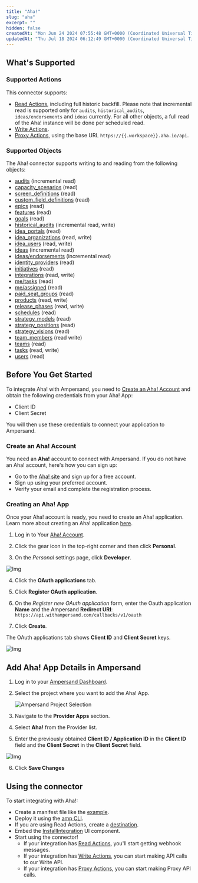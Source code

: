 ```yaml
---
title: "Aha!"
slug: "aha"
excerpt: ""
hidden: false
createdAt: "Mon Jun 24 2024 07:55:48 GMT+0000 (Coordinated Universal Time)"
updatedAt: "Thu Jul 18 2024 06:12:49 GMT+0000 (Coordinated Universal Time)"
---
```

## What's Supported

### Supported Actions

This connector supports:
- [Read Actions](/read-actions), including full historic backfill. Please note that incremental read is supported only for `audits`, `historical_audits`, `ideas/endorsements` and `ideas` currently. For all other objects, a full read of the Aha! instance will be done per scheduled read.
- [Write Actions](/write-actions).
- [Proxy Actions](/proxy-actions), using the base URL `https://{{.workspace}}.aha.io/api`.


### Supported Objects

The Aha! connector supports writing to and reading from the following objects:
- [audits](https://www.aha.io/api/resources/audits/retrieve_record_history) (incremental read)
- [capacity_scenarios](https://www.aha.io/api/resources/capacity_scenarios/list_capacity_scenarios) (read)
- [screen_definitions](https://www.aha.io/api/resources/custom_layouts/list_all_custom_layouts) (read)
- [custom_field_definitions](https://www.aha.io/api/resources/custom_fields/list_all_custom_fields) (read)
- [epics](https://www.aha.io/api/resources/epics/list_epics) (read)
- [features](https://www.aha.io/api/resources/features/list_features) (read)
- [goals](https://www.aha.io/api/resources/goals/list_goals) (read)
- [historical_audits](https://www.aha.io/api/resources/historical_audits/read_the_contents_of_the_historical_index) (incremental read, write)
- [idea_portals](https://www.aha.io/api/resources/idea_portals/list_all_idea_portals_in_an_account) (read)
- [idea_organizations](https://www.aha.io/api/resources/idea_organizations/list_idea_organizations) (read, write)
- [idea_users](https://www.aha.io/api/resources/idea_users/list_idea_users_for_an_account) (read, write)
- [ideas](https://www.aha.io/api/resources/ideas/list_ideas) (incremental read)
- [ideas/endorsements](https://www.aha.io/api/resources/idea_votes/list_votes_for_an_account) (incremental read)
- [identity_providers](https://www.aha.io/api/resources/identity_providers/list_active_identity_providers_that_can_be_used_for_sso) (read)
- [initiatives](https://www.aha.io/api/resources/initiatives/list_initiatives) (read)
- [integrations](https://www.aha.io/api/resources/integrations/list_integrations_for_an_account) (read, write)
- [me/tasks](https://www.aha.io/api/resources/me/list_pending_tasks_assigned_to_the_current_user) (read)
- [me/assigned](https://www.aha.io/api/resources/me/list_records_assigned_to_the_current_user) (read)
- [paid_seat_groups](https://www.aha.io/api/resources/paid_seat_groups/list_the_administered_paid_seat_groups) (read)
- [products](https://www.aha.io/api/resources/products/list_products_with_idea_portals_in_the_account) (read, write)
- [release_phases](https://www.aha.io/api/resources/release_phases/list_release_phases_in_the_account) (read, write)
- [schedules](https://www.aha.io/api/resources/schedules/list_schedules) (read)
- [strategy_models](https://www.aha.io/api/resources/strategic_models/list_strategic_models) (read)
- [strategy_positions](https://www.aha.io/api/resources/strategic_positionings/list_strategic_positionings) (read)
- [strategy_visions](https://www.aha.io/api/resources/strategic_visions/list_strategic_visions) (read)
- [team_members](https://www.aha.io/api/resources/team_members/list_virtual_team_members) (read write)
- [teams](https://www.aha.io/api/resources/teams/list_teams) (read)
- [tasks](https://www.aha.io/api/resources/to-dos/list_approvals) (read, write)
- [users](https://www.aha.io/api/resources/users/list_users) (read)


## Before You Get Started

To integrate Aha! with Ampersand, you need to [Create an Aha! Account](#create-an-aha-account) and obtain the following credentials from your Aha! App:

- Client ID
- Client Secret

You will then use these credentials to connect your application to Ampersand.

### Create an Aha! Account

You need an **Aha!** account to connect with Ampersand. If you do not have an Aha! account, here's how you can sign up:

- Go to the [Aha! site](https://www.aha.io/) and sign up for a free account.
- Sign up using your preferred account.
- Verify your email and complete the registration process.

### Creating an Aha! App

Once your Aha! account is ready, you need to create an Aha! application. Learn more about creating an Aha! application [here](https://www.aha.io/support/api/authentication).

1. Log in to Your [Aha! Account](https://www.aha.io/).

2. Click the gear icon in the top-right corner and then click **Personal**.

3. On the _Personal_ settings page, click **Developer**.

![Img](/images/provider-guides/bcc83d7-Aha1.gif)

4. Click the **OAuth applications** tab.

5. Click **Register OAuth application**.

6. On the _Register new OAuth application_ form, enter the Oauth application **Name** and the Ampersand **Redirect URI**: `https://api.withampersand.com/callbacks/v1/oauth`

7. Click **Create**.

The OAuth applications tab shows **Client ID** and **Client Secret** keys.

![Img](/images/provider-guides/bbd5309-Aha2.gif)

## Add Aha! App Details in Ampersand

1. Log in to your [Ampersand Dashboard](https://dashboard.withampersand.com).

2. Select the project where you want to add the Aha! App.

   ![Ampersand Project Selection](/images/provider-guides/dd47b7a-Ampersand.png)

3. Navigate to the **Provider Apps** section.

4. Select **Aha!** from the Provider list.

5. Enter the previously obtained **Client ID / Application ID** in the **Client ID** field and the **Client Secret** in the **Client Secret** field.

![Img](/images/provider-guides/c425479-Aha3.gif)   

6. Click **Save Changes**


## Using the connector

To start integrating with Aha!:
- Create a manifest file like the [example](https://github.com/amp-labs/samples/blob/main/aha/amp.yaml).
- Deploy it using the [amp CLI](/cli/overview).
- If you are using Read Actions, create a [destination](/destinations).
- Embed the [InstallIntegration](/embeddable-ui-components#install-integration) UI component.
- Start using the connector!
   - If your integration has [Read Actions](/read-actions), you'll start getting webhook messages.
   - If your integration has [Write Actions](/write-actions), you can start making API calls to our Write API.
   - If your integration has [Proxy Actions](/proxy-actions), you can start making Proxy API calls.

